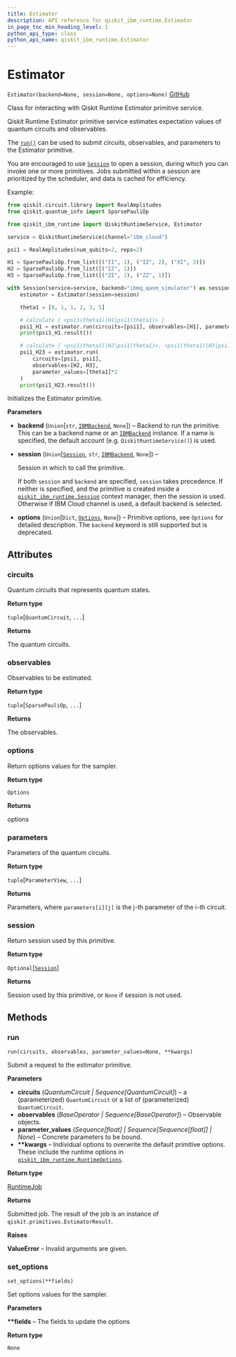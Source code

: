 ```yaml
---
title: Estimator
description: API reference for qiskit_ibm_runtime.Estimator
in_page_toc_min_heading_level: 1
python_api_type: class
python_api_name: qiskit_ibm_runtime.Estimator
---
```


# Estimator

<span id="qiskit_ibm_runtime.Estimator" />

`Estimator(backend=None, session=None, options=None)` [GitHub](https://github.com/qiskit/qiskit-ibm-runtime/tree/stable/0.19/qiskit_ibm_runtime/estimator.py "view source code")

Class for interacting with Qiskit Runtime Estimator primitive service.

Qiskit Runtime Estimator primitive service estimates expectation values of quantum circuits and observables.

The [`run()`](#qiskit_ibm_runtime.Estimator.run "qiskit_ibm_runtime.Estimator.run") can be used to submit circuits, observables, and parameters to the Estimator primitive.

You are encouraged to use [`Session`](qiskit_ibm_runtime.Session "qiskit_ibm_runtime.Session") to open a session, during which you can invoke one or more primitives. Jobs submitted within a session are prioritized by the scheduler, and data is cached for efficiency.

Example:

```python
from qiskit.circuit.library import RealAmplitudes
from qiskit.quantum_info import SparsePauliOp

from qiskit_ibm_runtime import QiskitRuntimeService, Estimator

service = QiskitRuntimeService(channel="ibm_cloud")

psi1 = RealAmplitudes(num_qubits=2, reps=2)

H1 = SparsePauliOp.from_list([("II", 1), ("IZ", 2), ("XI", 3)])
H2 = SparsePauliOp.from_list([("IZ", 1)])
H3 = SparsePauliOp.from_list([("ZI", 1), ("ZZ", 1)])

with Session(service=service, backend="ibmq_qasm_simulator") as session:
    estimator = Estimator(session=session)

    theta1 = [0, 1, 1, 2, 3, 5]

    # calculate [ <psi1(theta1)|H1|psi1(theta1)> ]
    psi1_H1 = estimator.run(circuits=[psi1], observables=[H1], parameter_values=[theta1])
    print(psi1_H1.result())

    # calculate [ <psi1(theta1)|H2|psi1(theta1)>, <psi1(theta1)|H3|psi1(theta1)> ]
    psi1_H23 = estimator.run(
        circuits=[psi1, psi1],
        observables=[H2, H3],
        parameter_values=[theta1]*2
    )
    print(psi1_H23.result())
```

Initializes the Estimator primitive.

**Parameters**

*   **backend** (`Union`\[`str`, [`IBMBackend`](qiskit_ibm_runtime.IBMBackend "qiskit_ibm_runtime.ibm_backend.IBMBackend"), `None`]) – Backend to run the primitive. This can be a backend name or an [`IBMBackend`](qiskit_ibm_runtime.IBMBackend "qiskit_ibm_runtime.IBMBackend") instance. If a name is specified, the default account (e.g. `QiskitRuntimeService()`) is used.

*   **session** (`Union`\[[`Session`](qiskit_ibm_runtime.Session "qiskit_ibm_runtime.session.Session"), `str`, [`IBMBackend`](qiskit_ibm_runtime.IBMBackend "qiskit_ibm_runtime.ibm_backend.IBMBackend"), `None`]) –

    Session in which to call the primitive.

    If both `session` and `backend` are specified, `session` takes precedence. If neither is specified, and the primitive is created inside a [`qiskit_ibm_runtime.Session`](qiskit_ibm_runtime.Session "qiskit_ibm_runtime.Session") context manager, then the session is used. Otherwise if IBM Cloud channel is used, a default backend is selected.

*   **options** (`Union`\[`Dict`, [`Options`](qiskit_ibm_runtime.options.Options "qiskit_ibm_runtime.options.options.Options"), `None`]) – Primitive options, see `Options` for detailed description. The `backend` keyword is still supported but is deprecated.

## Attributes

<span id="qiskit_ibm_runtime.Estimator.circuits" />

### circuits

Quantum circuits that represents quantum states.

**Return type**

`tuple`\[`QuantumCircuit`, `...`]

**Returns**

The quantum circuits.

<span id="qiskit_ibm_runtime.Estimator.observables" />

### observables

Observables to be estimated.

**Return type**

`tuple`\[`SparsePauliOp`, `...`]

**Returns**

The observables.

<span id="qiskit_ibm_runtime.Estimator.options" />

### options

Return options values for the sampler.

**Return type**

`Options`

**Returns**

options

<span id="qiskit_ibm_runtime.Estimator.parameters" />

### parameters

Parameters of the quantum circuits.

**Return type**

`tuple`\[`ParameterView`, `...`]

**Returns**

Parameters, where `parameters[i][j]` is the j-th parameter of the i-th circuit.

<span id="qiskit_ibm_runtime.Estimator.session" />

### session

Return session used by this primitive.

**Return type**

`Optional`\[[`Session`](qiskit_ibm_runtime.Session "qiskit_ibm_runtime.session.Session")]

**Returns**

Session used by this primitive, or `None` if session is not used.

## Methods

### run

<span id="qiskit_ibm_runtime.Estimator.run" />

`run(circuits, observables, parameter_values=None, **kwargs)`

Submit a request to the estimator primitive.

**Parameters**

*   **circuits** (*QuantumCircuit | Sequence\[QuantumCircuit]*) – a (parameterized) `QuantumCircuit` or a list of (parameterized) `QuantumCircuit`.
*   **observables** (*BaseOperator | Sequence\[BaseOperator]*) – Observable objects.
*   **parameter\_values** (*Sequence\[float] | Sequence\[Sequence\[float]] | None*) – Concrete parameters to be bound.
*   **\*\*kwargs** – Individual options to overwrite the default primitive options. These include the runtime options in [`qiskit_ibm_runtime.RuntimeOptions`](qiskit_ibm_runtime.RuntimeOptions "qiskit_ibm_runtime.RuntimeOptions").

**Return type**

[RuntimeJob](qiskit_ibm_runtime.RuntimeJob "qiskit_ibm_runtime.RuntimeJob")

**Returns**

Submitted job. The result of the job is an instance of `qiskit.primitives.EstimatorResult`.

**Raises**

**ValueError** – Invalid arguments are given.

### set\_options

<span id="qiskit_ibm_runtime.Estimator.set_options" />

`set_options(**fields)`

Set options values for the sampler.

**Parameters**

**\*\*fields** – The fields to update the options

**Return type**

`None`

